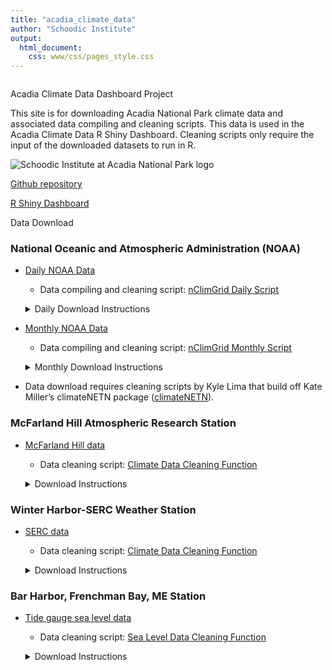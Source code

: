 ```yaml
---
title: "acadia_climate_data"
author: "Schoodic Institute"
output: 
  html_document:
    css: www/css/pages_style.css
---
```


```r
```


<!-- Wrap everything in the page wrapper -->

<div class="page-wrapper">

<!-- Title Page -->

<div class = "titlepage-box">

<!-- Title -->

<div class = "title-box">
<div class = "titlepage-title">
Acadia Climate Data Dashboard Project
</div>

<div class = "titlepage-subtitle">
This site is for downloading Acadia National Park climate data and associated data compiling and cleaning scripts. This data is used in the Acadia Climate Data R Shiny Dashboard. Cleaning scripts only require the input of the downloaded datasets to run in R. 
</div>
</div>

<!-- Image stack -->
<div class = "image-stack">
  <img src="www/img/COPY_SchoodicInstitute_Horizontal_CMYK.png" alt="Schoodic Institute at Acadia National Park logo"
        class="image-logo">
  <p class="image-text"> <a href="https://github.com/Kylelima21/acadia_climate_dashboard">Github repository</a></p>
  <p class="image-text2"> <a href="https://github.com/Kylelima21/acadia_climate_dashboard/blob/main/app.R">R Shiny Dashboard</a></p>
</div>
  
</div>

<!-- Body Content -->

<div class = "bodybody">

<!-- Background box -->

<div class = "body-box">

<div class = "intro-title">
Data Download
</div>

<div class="descripbox">

<!--  NOAA  -->
<section class="data-section">

<h3>National Oceanic and Atmospheric Administration (NOAA)</h3>

<ul class="primary-list">

<li class="primary-item">

<a href="https://doi.org/10.25921/c4gt-r169">Daily NOAA Data</a>

<ul class="secondary-list">

<li class="secondary-item">

Data compiling and cleaning script: <a href="https://github.com/Kylelima21/acadia_climate_dashboard/blob/main/scripts/compile_nClimGrid_daily.R">nClimGrid Daily Script</a>

</li>

</ul>

<!-- Drop-down button -->
<details>
<summary>Daily Download Instructions</summary>
Daily NClimGrid data can be downloaded at the link provided by using your computer's terminal to download each year/month of daily data from the https server. First, you will need to install “wget” software for your operating system. Once you have it installed, on Mac/Linux open the Terminal app or on Windows open the Command Prompt (cmd). Next, decide where you would like to store the downloaded data in your files and use the cd command to move to that folder (e.g. cd C:\Users\YourUsername\Desktop\projects\acadia_climate_dashboard\data\nClimGrid_nc). Next use “wget” to download the data (e.g. wget -r -np -nd -A "*.nc" "https://www.ncei.noaa.gov/data/nclimgrid-daily/access/grids/"). After all daily data is downloaded, the data compiling R script above can be downloaded and used to help gather and clean daily NClimGrid data.
</details>

</li>

<li class="primary-item">

<a href="doi:10.7289/V5SX6B56">Monthly NOAA Data</a>

<ul class="secondary-list">

<li class="secondary-item">

Data compiling and cleaning script: <a href="https://github.com/Kylelima21/acadia_climate_dashboard/blob/main/scripts/complie_nClimGrid_monthly.R">nClimGrid Monthly Script</a>

</li>

</ul>

<!-- Drop-down button -->
<details>
<summary>Monthly Download Instructions</summary>
Monthly NClimGrid data can be downloaded at the link provided by selecting “NCEI Direct Download (archive)” or “NCEI THREDDS Catalog” in the download data selection of the page. Datasets for each climate variable available can be downloaded directly from the “NCEI Direct Download (archive)”. Once downloaded, the data compiling R script above can be downloaded and used to help gather and clean monthly NClimGrid data; each dataset containing each climate variable will simply need to be pulled in using the file path corresponding to where it’s downloaded or kept in your files. 
</details>

</li>

<li class="primary-item">

Data download requires cleaning scripts by Kyle Lima that build off Kate Miller's climateNETN package (<a href="https://github.com/KateMMiller/climateNETN">climateNETN</a>).

</li>

</ul>



<!--  McFarland  -->
<section class="data-section">

<h3>McFarland Hill Atmospheric Research Station</h3>

<ul class="primary-list">

<li class="primary-item">

<a href="https://ard-request.air-resource.com/data.aspx">McFarland Hill data</a>

<ul class="secondary-list">

<li class="secondary-item">

Data cleaning script: <a href="https://github.com/Kylelima21/acadia_climate_dashboard/blob/main/scripts/clim_data_cleaning_function.R">Climate Data Cleaning Function</a>

</li>

</ul>

</li>

<!-- Drop-down button -->
<details>
<summary>Download Instructions</summary>
The data exporting process for McFarland Hill data can be initiated at the link provided by inputting the desired time period of the data, selecting the site (ACAD-MH Acadia National Park McFarland Hill), and parameter intervals and parameters available for that time period. Then, the corresponding dataset with those specifications can be exported and downloaded as a .csv. 

The data cleaning R script above can be downloaded and used to help clean McFarland Hill data; the McFarland Hill dataset will simply need to be pulled in using the file path corresponding to where it’s downloaded or kept in your files. 
</details>

<!--  SERC  -->

</section>

<section class="data-section">

<h3>Winter Harbor-SERC Weather Station</h3>

<ul class="primary-list">

<li class="primary-item">

<a href="https://mesowest.utah.edu/cgi-bin/droman/meso_base_dyn.cgi?stn=D2258">SERC data</a>

<ul class="secondary-list">

<li class="secondary-item">

Data cleaning script: <a href="https://github.com/Kylelima21/acadia_climate_dashboard/blob/main/scripts/clim_data_cleaning_function.R">Climate Data Cleaning Function</a>

</li>

</ul>

</li>

<!-- Drop-down button -->
<details>
<summary>Download Instructions</summary>
The data exporting process for SERC data can be initiated at the link provided by clicking “Download Data” in the left hand panel. At that site, you can immediately download station data a day at a time, create a MesoWest account to download a year of data at a time, or use <a href="https://docs.synopticdata.com/">Synoptic Data API Services</a> to download larger amounts of data. At Synoptic Data API Services, you must first make an account to access its services. Then station data can be downloaded by going to “Data Services” to access the “Data Download Tool”; there, you can click “New Download” where you can choose the station you’d like to download from (SERC station ID: D2258) and the desired time period and variables. Clicking “Request Data” will process your request and bring you to a page where you can download the dataset as a .csv. 

The data cleaning R script above can be downloaded and used to help clean SERC station data; the SERC dataset will simply need to be pulled in using the file path corresponding to where it’s downloaded or kept in your files. 

</details>

<!--  Sea level  -->
</section>

<section class="data-section">

<h3>Bar Harbor, Frenchman Bay, ME Station</h3>

<ul class="primary-list">

<li class="primary-item">

<a href="https://psmsl.org/data/obtaining/stations/525.php">Tide gauge sea level data</a>

<ul class="secondary-list">

<li class="secondary-item">

Data cleaning script: <a href="https://github.com/Kylelima21/acadia_climate_dashboard/blob/main/scripts/sea_level_data_cleaning_function.R">Sea Level Data Cleaning Function</a>

</li>

</ul>

</li>

<!-- Drop-down button -->
<details>
<summary>Download Instructions</summary>
Both monthly and annual sea level trend data can be downloaded at the link provided by clicking “Download monthly mean sea level data” or “Download annual mean sea level data”. This will bring you to a .txt file version of the data which can be downloaded by right clicking the page and selecting  “Save as…” to save the file to where you’d like in your files. 

The data cleaning R script above can be downloaded and used to help clean Bar Harbor, Frenchman Bay, ME Station data from this source; the downloaded datasets will simply need to be pulled in using the file paths corresponding to where they are downloaded or kept in your files.
</details>

</section>

</div>
</div>
